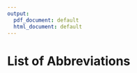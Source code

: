 ```yaml
---
output:
  pdf_document: default
  html_document: default
---
```

# List of Abbreviations {-}

\begin{tabular}{rp{0.2cm}lp{1cm}rp{0.2cm}l}
    AML & & Acute myeloid leukaemia \\
    AKT & & Protein kinase B \\
    ATACseq & & Assay for Transposase-Accessible Chromatin using sequencing \\
    ATP & & Adenosine triphosphate \\
    AUC & & Area under curve \\
    BAFF & & B cell-activating factor \\
    BCR & & B-cell receptor \\
    BH & & Benjamini-Hochberg \\
    BMSC & & Mesenchymal bone marrow stromal cell \\
    BTK & & Bruton’s tyrosine kinase \\
    CD40L & & CD40 Ligand \\
    CDF & & Cumulative Distribution Function \\
    ChIPseq & & Chromatin immunoprecipitation sequencing \\
    CLL & & Chronic lymphocytic leukemia \\
    CNV & & Copy number variation \\
    CpG ODN & & CpG oligodeoxynucleotides \\
    DMSO & & Dimethyl sulfoxide  \\
    DNA & & Deoxyribonucleic acid  \\
    DNAseq & & DNA sequencing \\
    ERK & & Ras-dependent extracellular signal-regulated kinase \\
    FBS & & Fetal bovine serum \\
    FDC & & Follicular dendritic cell \\
    FDR & & False discovery rate \\
    GSEA & & Gene set enrichment analysis  \\
    IFN$\gamma$ & & Interferon$\gamma$   \\ 
    
\end{tabular}
    
\begin{tabular}{rp{0.2cm}lp{1cm}rp{0.2cm}l}
    
    
  Ig & & Immunoglobulin \\
    IGHV & & Immunoglobulin heavy chain variable region \\
    IL & & Interleukin \\
    JAK & & Janus kinase \\
    M-CLL & & CLL with somatic hypermutations in IGHV loci \\
    U-CLL & & CLL without somatic hypermutations in IGHV loci \\
    MAPK & & Mitogen-activated protein kinase  \\
    MRD & & Minimal residual disease  \\
    MSCs & & Mesenchymal stromal cells  \\
    NF$\kappa$B & & Nuclear factor kappa-light-chain-enhancer of activated B cells \\
    NLC & & nurselike cell  \\
    NOTCH & & Neurogenic locus notch  \\
    OS & & Overall survival \\
    PBMC & & Peripheral blood mononuclear cells \\
    PCA & & Principal component analysis \\
    PKC & & Protein kinase C \\
    PLC-$\gamma$2 & & phospholipase C $\gamma$ 2 \\
    PI3K & & Phosphoinositide 3-kinase \\
    RNA & & Ribonucleic acid  \\
    RNAseq & & RNA sequencing \\
    SDF1$\alpha$ & & Stromal Cell-Derived Factor-1 alpha  \\
    SF3B1 & & Splicing factor 3B subunit 1 \\
    STAT & & Signal transducer and activator of transcription \\
    
\end{tabular}

\begin{tabular}{rp{0.2cm}lp{1cm}rp{0.2cm}l}

  SYK & & Spleen tyrosine kinase \\
    TF & & Transcription factor \\
    TGF$\beta$ & & Transforming growth factor $\beta$ \\
    Th cell & & T-helper cell \\
    TLR & & Toll-like receptor \\ 
    TSS & & Transcription start site \\
    TTFT & & Time to first treatment \\
    TTT & & Time to next treatment \\
    U-CLL & & CLL without somatic hypermutations in IGHV loci \\
    VST & & Variance Stabilising Transformation \\
    WES & & Whole exome sequencing \\
    WGS & & Whole genome sequencing \\
    WT & & Wild type \\
    ZAP70 & & Tyrosine-protein kinase ZAP-70 \\

    
   
\end{tabular}
